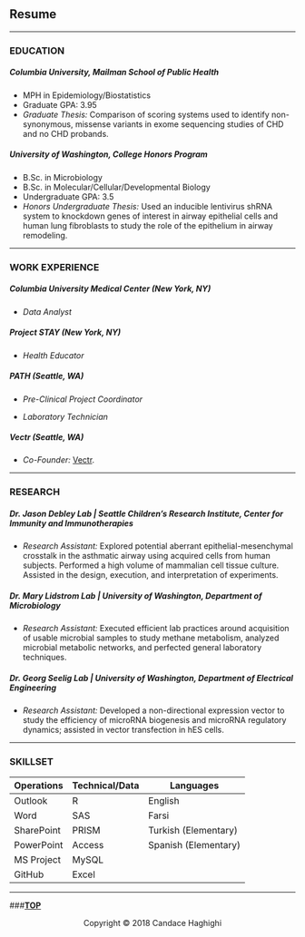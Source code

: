 <br>

## Resume

***

### EDUCATION
##### **Columbia University, Mailman School of Public Health**
+ MPH in Epidemiology/Biostatistics 
+ Graduate GPA: 3.95
+ *Graduate Thesis:* Comparison of scoring systems used to identify non-synonymous, missense variants in exome sequencing studies of CHD and no CHD probands.

##### **University of Washington, College Honors Program**
+ B.Sc. in Microbiology 
+ B.Sc. in Molecular/Cellular/Developmental Biology
+ Undergraduate GPA: 3.5
+ *Honors Undergraduate Thesis:* Used an inducible lentivirus shRNA system to knockdown genes of interest in airway epithelial cells and human lung fibroblasts to study the role of the epithelium in airway remodeling. 	

***

### WORK EXPERIENCE
##### **Columbia University Medical Center (New York, NY)**
+ *Data Analyst* 

##### **Project STAY (New York, NY)**
+ *Health Educator* 

##### **PATH (Seattle, WA)**
+ *Pre-Clinical Project Coordinator* 

+ *Laboratory Technician* 

##### **Vectr (Seattle, WA)**
+ *Co-Founder:* [Vectr](https://vectrapp.com/). 

***

### RESEARCH
##### **Dr. Jason Debley Lab | Seattle Children’s Research Institute, Center for Immunity and Immunotherapies**
+ *Research Assistant:* Explored potential aberrant epithelial-mesenchymal crosstalk in the asthmatic airway using acquired cells from human subjects. Performed a high volume of mammalian cell tissue culture. Assisted in the design, execution, and interpretation of experiments.

##### **Dr. Mary Lidstrom Lab | University of Washington, Department of Microbiology**
+ *Research Assistant:* Executed efficient lab practices around acquisition of usable microbial samples to study methane metabolism, analyzed microbial metabolic networks, and perfected general laboratory techniques.

##### **Dr. Georg Seelig Lab | University of Washington, Department of Electrical Engineering**
+ *Research Assistant:* Developed a non-directional expression vector to study the efficiency of microRNA biogenesis and microRNA regulatory dynamics; assisted in vector transfection in hES cells. 

***

### SKILLSET
Operations | Technical/Data | Languages
------------- | ------------- | -------------
Outlook | R | English
Word | SAS | Farsi
SharePoint | PRISM | Turkish (Elementary)
PowerPoint | Access | Spanish (Elementary)
MS Project | MySQL |
GitHub | Excel | 

***

###**[TOP](#)**
<p class="copyright text-muted" align="center">Copyright &copy; 2018 Candace Haghighi</p>

<br>
<br>
